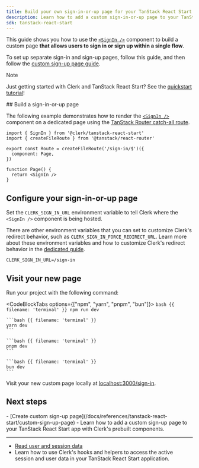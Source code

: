 ```yaml
---
title: Build your own sign-in-or-up page for your TanStack React Start app with Clerk
description: Learn how to add a custom sign-in-or-up page to your TanStack React Start app with Clerk's prebuilt components.
sdk: tanstack-react-start
---
```


This guide shows you how to use the [`<SignIn />`](/docs/references/general/components/authentication/sign-in) component to build a custom page **that allows users to sign in or sign up within a single flow**.

To set up separate sign-in and sign-up pages, follow this guide, and then follow the [custom sign-up page guide](/docs/references/tanstack-react-start/custom-sign-up-page).

> [!NOTE]
> Just getting started with Clerk and TanStack React Start? See the [quickstart tutorial](/docs/getting-started/quickstart)!

<Steps>
  ## Build a sign-in-or-up page

  The following example demonstrates how to render the [`<SignIn />`](/docs/references/general/components/authentication/sign-in) component on a dedicated page using the [TanStack Router catch-all route](https://tanstack.com/router/latest/docs/framework/react/routing/routing-concepts#splat--catch-all-routes).

  ```tsx {{ filename: 'src/routes/sign-in.$.tsx' }}
  import { SignIn } from '@clerk/tanstack-react-start'
  import { createFileRoute } from '@tanstack/react-router'

  export const Route = createFileRoute('/sign-in/$')({
    component: Page,
  })

  function Page() {
    return <SignIn />
  }
  ```

  ## Configure your sign-in-or-up page

  Set the `CLERK_SIGN_IN_URL` environment variable to tell Clerk where the `<SignIn />` component is being hosted.

  There are other environment variables that you can set to customize Clerk's redirect behavior, such as `CLERK_SIGN_IN_FORCE_REDIRECT_URL`. Learn more about these environment variables and how to customize Clerk's redirect behavior in the [dedicated guide](/docs/guides/development/customize-redirect-urls).

  ```env {{ filename: '.env' }}
  CLERK_SIGN_IN_URL=/sign-in
  ```

  ## Visit your new page

  Run your project with the following command:

  <CodeBlockTabs options={["npm", "yarn", "pnpm", "bun"]}>
    ```bash {{ filename: 'terminal' }}
    npm run dev
    ```

    ```bash {{ filename: 'terminal' }}
    yarn dev
    ```

    ```bash {{ filename: 'terminal' }}
    pnpm dev
    ```

    ```bash {{ filename: 'terminal' }}
    bun dev
    ```
  </CodeBlockTabs>

  Visit your new custom page locally at [localhost:3000/sign-in](http://localhost:3000/sign-in).
</Steps>

## Next steps

<Cards>
  - [Create custom sign-up page](/docs/references/tanstack-react-start/custom-sign-up-page)
  - Learn how to add a custom sign-up page to your TanStack React Start app with Clerk's prebuilt components.

  ---

  - [Read user and session data](/docs/references/tanstack-react-start/read-session-data)
  - Learn how to use Clerk's hooks and helpers to access the active session and user data in your TanStack React Start application.
</Cards>
